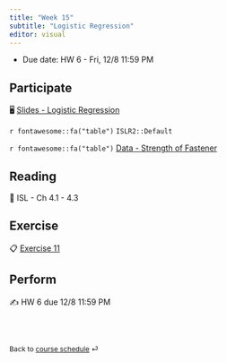 ```yaml
---
title: "Week 15"
subtitle: "Logistic Regression"
editor: visual
---
```


::: callout-important
-   Due date: HW 6 - Fri, 12/8 11:59 PM
:::

## Participate

🖥️ [Slides - Logistic Regression](slides/16-logistic-reg.html)

`r fontawesome::fa("table")` `ISLR2::Default`

`r fontawesome::fa("table")` [Data - Strength of Fastener](/slides/data/data-prob-13-3.csv)

## Reading

📖 ISL - Ch 4.1 - 4.3

## Exercise

📋 [Exercise 11](/exercise/ex-11-logistic.html)

## Perform

✍️ HW 6 due 12/8 11:59 PM

<br><br>

::: {style="font-size: 0.875em;"}
Back to [course schedule](/ "Course schedule") ⏎
:::

